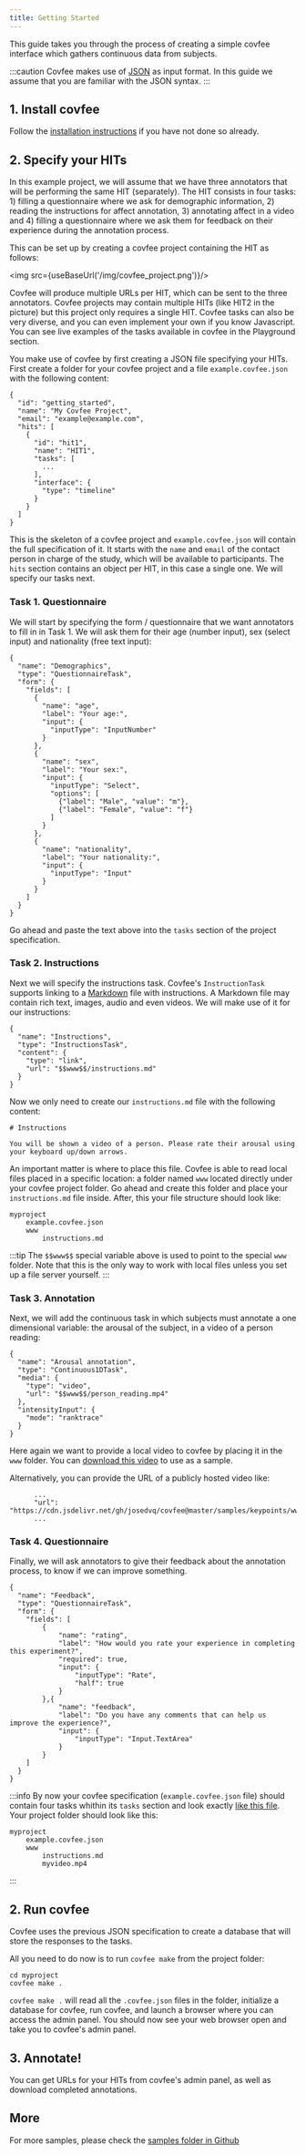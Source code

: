 ```yaml
---
title: Getting Started
---
```



This guide takes you through the process of creating a simple covfee interface which gathers continuous data from subjects. 

:::caution
Covfee makes use of [JSON](https://en.wikipedia.org/wiki/JSON) as input format. In this guide we assume that you are familiar with the JSON syntax.
:::

## 1. Install covfee

Follow the [installation instructions](installation) if you have not done so already.

## 2. Specify your HITs

In this example project, we will assume that we have three annotators that will be performing the same HIT (separately). The HIT consists in four tasks: 1) filling a questionnaire where we ask for demographic information, 2) reading the instructions for affect annotation, 3) annotating affect in a video and 4) filling a questionnaire where we ask them for feedback on their experience during the annotation process.

This can be set up by creating a covfee project containing the HIT as follows:

<img src={useBaseUrl('/img/covfee_project.png')}/>

Covfee will produce multiple URLs per HIT, which can be sent to the three annotators. Covfee projects may contain multiple HITs (like HIT2 in the picture) but this project only requires a single HIT. Covfee tasks can also be very diverse, and you can even implement your own if you know Javascript. You can see live examples of the tasks available in covfee in the Playground section.

You make use of covfee by first creating a JSON file specifying your HITs. First create a folder for your covfee project and a file `example.covfee.json` with the following content:

```
{
  "id": "getting_started",
  "name": "My Covfee Project",
  "email": "example@example.com",
  "hits": [
    {
      "id": "hit1",
      "name": "HIT1",
      "tasks": [
        ...
      ],
      "interface": {
        "type": "timeline"
      }
    }
  ]
}
```

This is the skeleton of a covfee project and `example.covfee.json` will contain the full specification of it. It starts with the `name` and `email` of the contact person in charge of the study, which will be available to participants. The `hits` section contains an object per HIT, in this case a single one. We will specify our tasks next.

### Task 1. Questionnaire

We will start by specifying the form / questionnaire that we want annotators to fill in in Task 1. We will ask them for their age (number input), sex (select input) and nationality (free text input):

```
{
  "name": "Demographics",
  "type": "QuestionnaireTask",
  "form": {
    "fields": [
      {
        "name": "age",
        "label": "Your age:",
        "input": {
          "inputType": "InputNumber"
        }
      },
      {
        "name": "sex",
        "label": "Your sex:",
        "input": {
          "inputType": "Select",
          "options": [
            {"label": "Male", "value": "m"},
            {"label": "Female", "value": "f"}
          ]
        }
      },
      {
        "name": "nationality",
        "label": "Your nationality:",
        "input": {
          "inputType": "Input"
        }
      }
    ]
  }
}
```

Go ahead and paste the text above into the `tasks` section of the project specification.

### Task 2. Instructions

Next we will specify the instructions task. Covfee's `InstructionTask` supports linking to a [Markdown](https://about.gitlab.com/handbook/markdown-guide/) file with instructions. A Markdown file may contain rich text, images, audio and even videos. We will make use of it for our instructions:

```
{
  "name": "Instructions",
  "type": "InstructionsTask",
  "content": {
    "type": "link",
    "url": "$$www$$/instructions.md"
  }
}
```

Now we only need to create our `instructions.md` file with the following content:

```
# Instructions

You will be shown a video of a person. Please rate their arousal using your keyboard up/down arrows.
```

An important matter is where to place this file. Covfee is able to read local files placed in a specific location: a folder named `www` located directly under your covfee project folder. Go ahead and create this folder and place your `instructions.md` file inside. After, this your file structure should look like:

```
myproject
    example.covfee.json
    www
        instructions.md
```

:::tip
The `$$www$$` special variable above is used to point to the special `www` folder. Note that this is the only way to work with local files unless you set up a file server yourself.
:::

### Task 3. Annotation

Next, we will add the continuous task in which subjects must annotate a one dimensional variable: the arousal of the subject, in a video of a person reading:

```
{
  "name": "Arousal annotation",
  "type": "Continuous1DTask",
  "media": {
    "type": "video",
    "url": "$$www$$/person_reading.mp4"
  },
  "intensityInput": {
    "mode": "ranktrace"
  }
}
```

Here again we want to provide a local video to covfee by placing it in the `www` folder. You can [download this video](https://cdn.jsdelivr.net/gh/josedvq/covfee@master/samples/keypoints/www/person_reading.mp4) to use as a sample. 

Alternatively, you can provide the URL of a publicly hosted video like:

```
      ...
      "url": "https://cdn.jsdelivr.net/gh/josedvq/covfee@master/samples/keypoints/www/person_reading.mp4"
      ...
```

### Task 4. Questionnaire

Finally, we will ask annotators to give their feedback about the annotation process, to know if we can improve something.

```
{
  "name": "Feedback",
  "type": "QuestionnaireTask",
  "form": {
    "fields": [
        {
            "name": "rating",
            "label": "How would you rate your experience in completing this experiment?",
            "required": true,
            "input": {
                "inputType": "Rate",
                "half": true
            }
        },{
            "name": "feedback",
            "label": "Do you have any comments that can help us improve the experience?",
            "input": {
                "inputType": "Input.TextArea"
            }
        }
    ]
  }
}
```

:::info
By now your covfee specification (`example.covfee.json` file) should contain four tasks whithin its `tasks` section and look exactly [like this file](https://github.com/josedvq/covfee/blob/master/samples/getting_started/example.covfee.json). Your project folder should look like this:

```
myproject
    example.covfee.json
    www
        instructions.md
        myvideo.mp4
```
:::

## 2. Run covfee
Covfee uses the previous JSON specification to create a database that will store the responses to the tasks. 

All you need to do now is to run `covfee make` from the project folder:

```
cd myproject
covfee make .
```

`covfee make .` will read all the `.covfee.json` files in the folder, initialize a database for covfee, run covfee, and launch a browser where you can access the admin panel. You should now see your web browser open and take you to covfee's admin panel.

## 3. Annotate!

You can get URLs for your HITs from covfee's admin panel, as well as download completed annotations. 

## More

For more samples, please check the [samples folder in Github](https://github.com/josedvq/covfee/tree/master/samples)